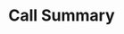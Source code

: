 ---
title: "Call Summary"
openapi: "GET /api/v1/call-logs/{id}/summary"
description: "Retrieves the call log"
---